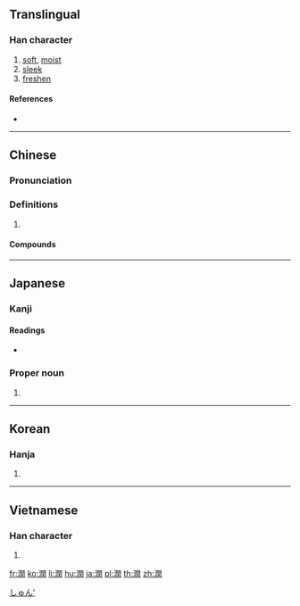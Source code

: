 {{also|润}}
==Translingual==

===Han character===
{{Han char|rn=85|rad=水|as=12|sn=15|four=37120|canj=EANG|ids=⿰氵閏}}

# [[soft]], [[moist]]
# [[sleek]]
# [[freshen]]

====References====
* {{Han ref|kx=0649.240|dkj=18255|dj=1060.050|hdz=31748.020|uh=6F64|ud=28516|bh=BCED|bd=48365}}

----

==Chinese==
{{zh-forms|s=润}}

===Pronunciation===
{{zh-pron
|m=rùn
|c=jeon6
|h=pfs=
|md=
|mn=jūn/lūn
|w=
|mc=y
|oc=y
|cat=
}}

===Definitions===
{{zh-hanzi}}

# {{rfdef|lang=zh}}

====Compounds====
{{zh-der|潤餅|滋潤|潤滑}}

----

==Japanese==

===Kanji===
{{ja-kanji|grade=c|rs=水12}}

====Readings====
* {{ja-readings|on=[[じゅん]] (jun)|kun=[[うるおう]] (uruou), [[うるむ]] (urumu), [[めぐみ]] (megumi)}}

===Proper noun===
{{ja-pos|proper|じゅん}}

# {{given name|male|lang=ja}}

[[Category:Japanese male given names|しゅん']]

----

==Korean==

===Hanja===
{{ko-hanja|hangeul=[[륜]]>[[윤]]|eumhun=|rv=ryun>yun|mr=ryun>yun|y=lyun>yun}}

# {{defn|lang=ko|sort=水12}}

----

==Vietnamese==

===Han character===
{{vi-hantu|[[nhuận]], [[nhuần]]|rs=水12}}

# {{defn|lang=vi|sort=水12}}

[[fr:潤]]
[[ko:潤]]
[[li:潤]]
[[hu:潤]]
[[ja:潤]]
[[pl:潤]]
[[th:潤]]
[[zh:潤]]